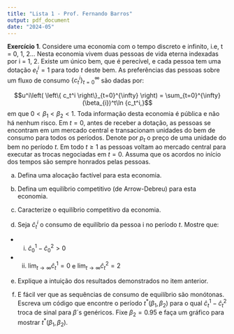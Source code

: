 ```yaml
---
title: "Lista 1 - Prof. Fernando Barros"
output: pdf_document
date: "2024-05"
---
```

**Exercício 1**. Considere uma economia com o tempo discreto e infinito, i.e, t = 0, 1, 2... Nesta economia vivem duas pessoas de vida eterna indexadas por i = 1, 2. Existe um único bem, que é perecível, e cada pessoa tem uma dotação $e_t^i=1$ para todo $t$ deste bem. As preferências das pessoas sobre um fluxo de consumo $\left\{ c_t^i \right\}_{t=0}^{\infty}$ são dadas por:

$$u^i\left( \left\{ c_t^i \right\}_{t=0}^{\infty} \right) = \sum_{t=0}^{\infty} (\beta_{i})^t\ln {c_t^i,}$$
em que $0<\beta_1<\beta_2<1$. Toda informação desta economia é pública e não há nenhum risco. Em $t=0$, antes de receber a dotação, as pessoas se encontram em um mercado central e transacionam unidades do bem de consumo para todos os períodos. Denote por $p_t$ o preço de uma unidade do bem no período $t$. Em todo $t \geq 1$ as pessoas voltam ao mercado central para executar as trocas negociadas em $t=0$. Assuma que os acordos no início dos tempos são sempre honrados pelas pessoas.

(a) Defina uma alocação factível para esta economia.

(b) Defina um equilíbrio competitivo (de Arrow-Debreu) para esta economia.

(c) Caracterize o equilíbrio competitivo da economia.

(d) Seja $\hat{c}_t^i$ o consumo de equilíbrio da pessoa i no período $t$. Mostre que:
  - i) $\hat{c}_0^1 - \hat{c}_0^2 > 0$
  - ii) $\lim_{t \to \infty} \hat c_t^{{1}} = 0$ e $\lim_{t \to \infty} \hat c_t^{{2}} = 2$

(e) Explique a intuição dos resultados demonstrados no item anterior.

(f) E fácil ver que as sequências de consumo de equilíbrio são monótonas. Escreva um código que encontre o período $t^*(\beta_1, \beta_2)$ para o qual $\hat{c}_t^1 - \hat{c}_t^2$ troca de sinal para $\beta$´s genéricos. Fixe $\beta_2=0.95$ e faça um gráfico para mostrar  $t^*(\beta_1, \beta_2)$.


